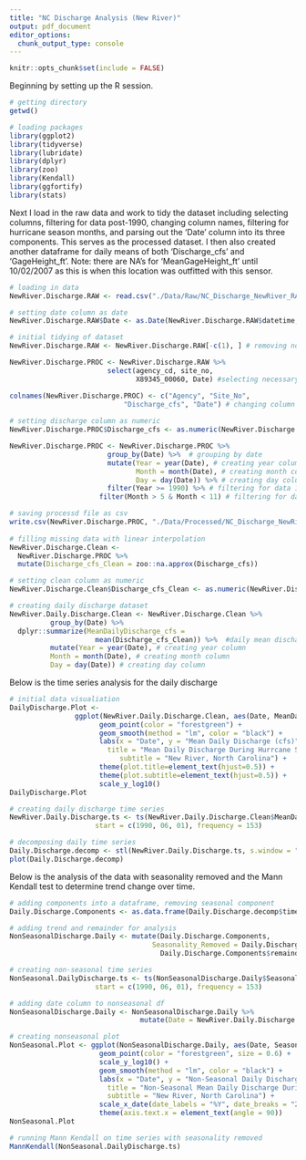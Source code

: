 ```yaml
---
title: "NC Discharge Analysis (New River)"
output: pdf_document
editor_options: 
  chunk_output_type: console
---
```


```r
knitr::opts_chunk$set(include = FALSE)
```

Beginning by setting up the R session.

```r
# getting directory
getwd()

# loading packages
library(ggplot2)
library(tidyverse)
library(lubridate)
library(dplyr)
library(zoo)
library(Kendall)
library(ggfortify)
library(stats)
```

Next I load in the raw data and work to tidy the dataset including selecting columns, filtering for data post-1990, changing column names, filtering for hurricane season months, and parsing out the 'Date' column into its three components. This serves as the processed dataset. I then also created another dataframe for daily means of both 'Discharge_cfs' and 'GageHeight_ft'. Note: there are NA's for 'MeanGageHeight_ft' until 10/02/2007 as this is when this location was outfitted with this sensor.

```r
# loading in data
NewRiver.Discharge.RAW <- read.csv("./Data/Raw/NC_Discharge_NewRiver_RAW.csv")

# setting date column as date
NewRiver.Discharge.RAW$Date <- as.Date(NewRiver.Discharge.RAW$datetime, format = '%m/%d/%y')

# initial tidying of dataset
NewRiver.Discharge.RAW <- NewRiver.Discharge.RAW[-c(1), ] # removing non-data row

NewRiver.Discharge.PROC <- NewRiver.Discharge.RAW %>% 
                        select(agency_cd, site_no, 
                               X89345_00060, Date) #selecting necessary columns

colnames(NewRiver.Discharge.PROC) <- c("Agency", "Site_No",
                            "Discharge_cfs", "Date") # changing column names
  
# setting discharge column as numeric
NewRiver.Discharge.PROC$Discharge_cfs <- as.numeric(NewRiver.Discharge.PROC$Discharge_cfs)

NewRiver.Discharge.PROC <- NewRiver.Discharge.PROC %>% 
                        group_by(Date) %>%  # grouping by date
                        mutate(Year = year(Date), # creating year column
                               Month = month(Date), # creating month column
                               Day = day(Date)) %>% # creating day column
                        filter(Year >= 1990) %>% # filtering for data 1990 or later
                      filter(Month > 5 & Month < 11) # filtering for data in hurricane season

# saving processd file as csv
write.csv(NewRiver.Discharge.PROC, "./Data/Processed/NC_Discharge_NewRiver_PROC.csv", row.names = FALSE)
                        
# filling missing data with linear interpolation
NewRiver.Discharge.Clean <-
  NewRiver.Discharge.PROC %>%
  mutate(Discharge_cfs_Clean = zoo::na.approx(Discharge_cfs))

# setting clean column as numeric
NewRiver.Discharge.Clean$Discharge_cfs_Clean <- as.numeric(NewRiver.Discharge.Clean$Discharge_cfs_Clean)

# creating daily discharge dataset
NewRiver.Daily.Discharge.Clean <- NewRiver.Discharge.Clean %>% 
          group_by(Date) %>% 
  dplyr::summarize(MeanDailyDischarge_cfs = 
                     mean(Discharge_cfs_Clean)) %>%  #daily mean discharge
          mutate(Year = year(Date), # creating year column
          Month = month(Date), # creating month column
          Day = day(Date)) # creating day column

```

Below is the time series analysis for the daily discharge 

```r
# initial data visualiation
DailyDischarge.Plot <- 
                ggplot(NewRiver.Daily.Discharge.Clean, aes(Date, MeanDailyDischarge_cfs)) +
                      geom_point(color = "forestgreen") +
                      geom_smooth(method = "lm", color = "black") +
                      labs(x = "Date", y = "Mean Daily Discharge (cfs)",
                        title = "Mean Daily Discharge During Hurrcane Seasons (1990-2021)", 
                           subtitle = "New River, North Carolina") +
                      theme(plot.title=element_text(hjust=0.5)) +
                      theme(plot.subtitle=element_text(hjust=0.5)) +
                      scale_y_log10()
DailyDischarge.Plot

# creating daily discharge time series
NewRiver.Daily.Discharge.ts <- ts(NewRiver.Daily.Discharge.Clean$MeanDailyDischarge_cfs,
                     start = c(1990, 06, 01), frequency = 153)

# decomposing daily time series
Daily.Discharge.decomp <- stl(NewRiver.Daily.Discharge.ts, s.window = "periodic")
plot(Daily.Discharge.decomp)
```

Below is the analysis of the data with seasonality removed and the Mann Kendall test to determine trend change over time. 

```r
# adding components into a dataframe, removing seasonal component
Daily.Discharge.Components <- as.data.frame(Daily.Discharge.decomp$time.series[,2:3])

# adding trend and remainder for analysis
NonSeasonalDischarge.Daily <- mutate(Daily.Discharge.Components,
                                   Seasonality_Removed = Daily.Discharge.Components$trend +
                                     Daily.Discharge.Components$remainder)

# creating non-seasonal time series
NonSeasonal.DailyDischarge.ts <- ts(NonSeasonalDischarge.Daily$Seasonality_Removed,
                     start = c(1990, 06, 01), frequency = 153)

# adding date column to nonseasonal df
NonSeasonalDischarge.Daily <- NonSeasonalDischarge.Daily %>% 
                                mutate(Date = NewRiver.Daily.Discharge.Clean$Date)

# creating nonseasonal plot
NonSeasonal.Plot <- ggplot(NonSeasonalDischarge.Daily, aes(Date, Seasonality_Removed)) +
                      geom_point(color = "forestgreen", size = 0.6) +
                      scale_y_log10() +
                      geom_smooth(method = "lm", color = "black") +
                      labs(x = "Date", y = "Non-Seasonal Daily Discharge (cfs)", 
                        title = "Non-Seasonal Mean Daily Discharge During Hurricane Seasons",
                        subtitle = "New River, North Carolina") +
                      scale_x_date(date_labels = "%Y", date_breaks = "2 year") +
                      theme(axis.text.x = element_text(angle = 90)) 
NonSeasonal.Plot

# running Mann Kendall on time series with seasonality removed
MannKendall(NonSeasonal.DailyDischarge.ts)
```

